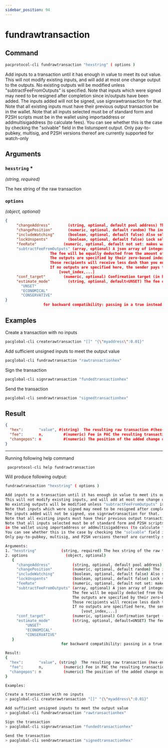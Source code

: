 ```yaml
---
sidebar_position: 94
---
```


# fundrawtransaction
## Command

```bash
pacprotocol-cli fundrawtransaction "hexstring" ( options )
```

Add inputs to a transaction until it has enough in value to meet its out value.
This will not modify existing inputs, and will add at most one change output to the outputs.
No existing outputs will be modified unless "subtractFeeFromOutputs" is specified.
Note that inputs which were signed may need to be resigned after completion since in/outputs have been added.
The inputs added will not be signed, use signrawtransaction for that.
Note that all existing inputs must have their previous output transaction be in the wallet.
Note that all inputs selected must be of standard form and P2SH scripts must be
in the wallet using importaddress or addmultisigaddress (to calculate fees).
You can see whether this is the case by checking the "solvable" field in the listunspent output.
Only pay-to-pubkey, multisig, and P2SH versions thereof are currently supported for watch-only



## Arguments

### `hexstring` <span class='asterisk'>*</span>
*(string, required)*

The hex string of the raw transaction


### `options` 
*(object, optional)*


   

```json
{
     "changeAddress"        (string, optional, default pool address) The dash address to receive the change
     "changePosition"       (numeric, optional, default random) The index of the change output
     "includeWatching"      (boolean, optional, default false) Also select inputs which are watch only
     "lockUnspents"         (boolean, optional, default false) Lock selected unspent outputs
     "feeRate"            (numeric, optional, default not set: makes wallet determine the fee) Set a specific feerate (PAC per KB)
     "subtractFeeFromOutputs" (array, optional) A json array of integers.
                    The fee will be equally deducted from the amount of each specified output.
                    The outputs are specified by their zero-based index, before any change output is added.
                    Those recipients will receive less dash than you enter in their corresponding amount field.
                    If no outputs are specified here, the sender pays the fee.
                        [vout_index,...]
     "conf_target"        (numeric, optional) Confirmation target (in blocks)
     "estimate_mode"        (string, optional, default=UNSET) The fee estimate mode, must be one of:
       "UNSET"
       "ECONOMICAL"
       "CONSERVATIVE"
}
                 for backward compatibility: passing in a true instead of an object will result in {"includeWatching":true}
```




## Examples


Create a transaction with no inputs

```bash
pacglobal-cli createrawtransaction "[]" "{\"myaddress\":0.01}"
```



Add sufficient unsigned inputs to meet the output value

```bash
pacglobal-cli fundrawtransaction "rawtransactionhex"
```



Sign the transaction

```bash
pacglobal-cli signrawtransaction "fundedtransactionhex"
```



Send the transaction

```bash
pacglobal-cli sendrawtransaction "signedtransactionhex"
```
## Result
```json
{
  "hex":       "value", #(string)  The resulting raw transaction #(hex-encoded string)
  "fee":       n,         #(numeric) Fee in PAC the resulting transaction pays
  "changepos": n          #(numeric) The position of the added change output, or -1
}
```


___

Running following help command
```bash
 pacprotocol-cli help fundrawtransaction
```
Will produce following output:


```bash
fundrawtransaction "hexstring" ( options )

Add inputs to a transaction until it has enough in value to meet its out value.
This will not modify existing inputs, and will add at most one change output to the outputs.
No existing outputs will be modified unless "subtractFeeFromOutputs" is specified.
Note that inputs which were signed may need to be resigned after completion since in/outputs have been added.
The inputs added will not be signed, use signrawtransaction for that.
Note that all existing inputs must have their previous output transaction be in the wallet.
Note that all inputs selected must be of standard form and P2SH scripts must be
in the wallet using importaddress or addmultisigaddress (to calculate fees).
You can see whether this is the case by checking the "solvable" field in the listunspent output.
Only pay-to-pubkey, multisig, and P2SH versions thereof are currently supported for watch-only

Arguments:
1. "hexstring"           (string, required) The hex string of the raw transaction
2. options                 (object, optional)
   {
     "changeAddress"          (string, optional, default pool address) The dash address to receive the change
     "changePosition"         (numeric, optional, default random) The index of the change output
     "includeWatching"        (boolean, optional, default false) Also select inputs which are watch only
     "lockUnspents"           (boolean, optional, default false) Lock selected unspent outputs
     "feeRate"                (numeric, optional, default not set: makes wallet determine the fee) Set a specific feerate (PAC per KB)
     "subtractFeeFromOutputs" (array, optional) A json array of integers.
                              The fee will be equally deducted from the amount of each specified output.
                              The outputs are specified by their zero-based index, before any change output is added.
                              Those recipients will receive less dash than you enter in their corresponding amount field.
                              If no outputs are specified here, the sender pays the fee.
                                  [vout_index,...]
     "conf_target"            (numeric, optional) Confirmation target (in blocks)
     "estimate_mode"          (string, optional, default=UNSET) The fee estimate mode, must be one of:
         "UNSET"
         "ECONOMICAL"
         "CONSERVATIVE"
   }
                         for backward compatibility: passing in a true instead of an object will result in {"includeWatching":true}

Result:
{
  "hex":       "value", (string)  The resulting raw transaction (hex-encoded string)
  "fee":       n,         (numeric) Fee in PAC the resulting transaction pays
  "changepos": n          (numeric) The position of the added change output, or -1
}

Examples:

Create a transaction with no inputs
> pacglobal-cli createrawtransaction "[]" "{\"myaddress\":0.01}"

Add sufficient unsigned inputs to meet the output value
> pacglobal-cli fundrawtransaction "rawtransactionhex"

Sign the transaction
> pacglobal-cli signrawtransaction "fundedtransactionhex"

Send the transaction
> pacglobal-cli sendrawtransaction "signedtransactionhex"

```

